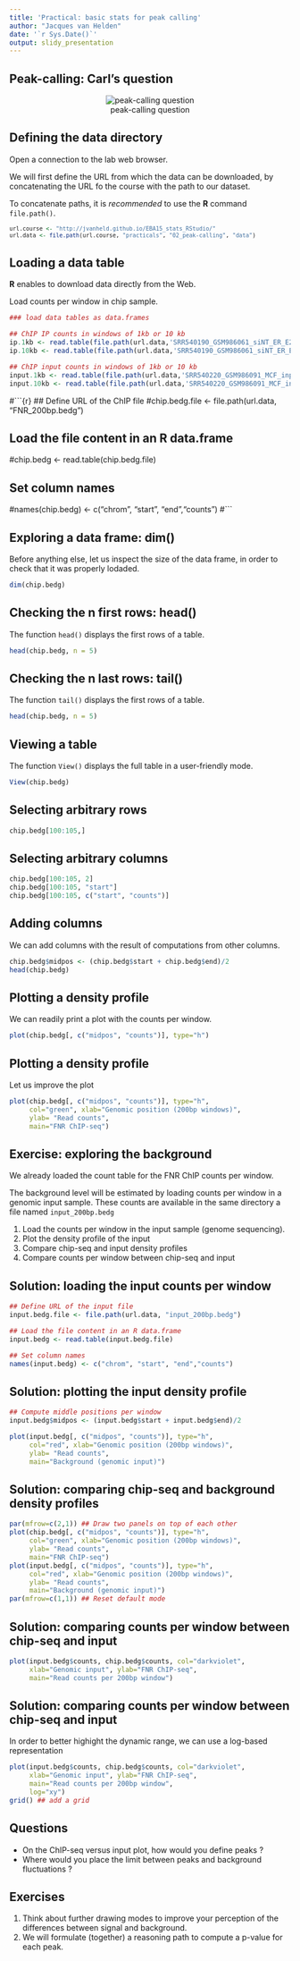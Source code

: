 ```yaml
---
title: 'Practical: basic stats for peak calling'
author: "Jacques van Helden"
date: '`r Sys.Date()`'
output: slidy_presentation
---
```


## Peak-calling: Carl's question

<center>![peak-calling question](images/peak-calling_the_question.png)</center>


## Defining the data directory

Open a connection to the lab web browser. 

We will first define the URL from which the data can be downloaded, by concatenating the URL fo the course with the path to our dataset.

To concatenate paths, it is *recommended* to use the **R** command `file.path()`.

<small>
```r
url.course <- "http://jvanheld.github.io/EBA15_stats_RStudio/"
url.data <- file.path(url.course, "practicals", "02_peak-calling", "data")
```
</small>


## Loading a data table

**R** enables to download data directly from the Web. 

Load counts per window in chip sample.

```r
### load data tables as data.frames

## ChIP IP counts in windows of 1kb or 10 kb
ip.1kb <- read.table(file.path(url.data,'SRR540190_GSM986061_siNT_ER_E2_r2_sorted.chr21.1kb.cov'))
ip.10kb <- read.table(file.path(url.data,'SRR540190_GSM986061_siNT_ER_E2_r2_sorted.chr21.10kb.cov'))

## ChIP input counts in windows of 1kb or 10 kb
input.1kb <- read.table(file.path(url.data,'SRR540220_GSM986091_MCF_input_r3_sorted.chr21.1kb.cov'))
input.10kb <- read.table(file.path(url.data,'SRR540220_GSM986091_MCF_input_r3_sorted.chr21.10kb.cov'))


```


#```{r}
## Define URL of the ChIP file
#chip.bedg.file <- file.path(url.data, "FNR_200bp.bedg")

## Load the file content in an R data.frame
#chip.bedg <- read.table(chip.bedg.file)

## Set column names
#names(chip.bedg) <- c("chrom", "start", "end","counts")
#```

## Exploring a data frame: dim()

Before anything else, let us inspect the size of the data frame, in order to check that it was properly lodaded.

```r
dim(chip.bedg)
```


## Checking the n first rows: head()

The function `head()` displays the first rows of a table.

```r
head(chip.bedg, n = 5)
```

## Checking the n last rows: tail()

The function `tail()` displays the first rows of a table.

```r
head(chip.bedg, n = 5)
```

## Viewing a table

The function `View()` displays the full table in a user-friendly mode.

```r
View(chip.bedg)
```

## Selecting arbitrary rows

```r
chip.bedg[100:105,] 
```


## Selecting arbitrary columns

```r
chip.bedg[100:105, 2] 
chip.bedg[100:105, "start"] 
chip.bedg[100:105, c("start", "counts")] 
```

## Adding columns

We can add columns with the result of computations from other columns.

```r
chip.bedg$midpos <- (chip.bedg$start + chip.bedg$end)/2
head(chip.bedg)
```


## Plotting a density profile

We can readily print a plot with the counts per window.

```r
plot(chip.bedg[, c("midpos", "counts")], type="h")
```

## Plotting a density profile

Let us improve the plot

```r
plot(chip.bedg[, c("midpos", "counts")], type="h", 
     col="green", xlab="Genomic position (200bp windows)", 
     ylab= "Read counts",
     main="FNR ChIP-seq")
```


## Exercise: exploring the background

We already loaded the count table for the FNR ChIP counts per window. 

The background level will be estimated by loading counts per window in a genomic input sample.
These counts are available in the same directory a file named `input_200bp.bedg`

1. Load the counts per window in the input sample (genome sequencing).
2. Plot the density profile of the input
3. Compare  chip-seq and input density profiles
4. Compare counts per window between chip-seq and input

## Solution: loading the input counts per window

```r
## Define URL of the input file
input.bedg.file <- file.path(url.data, "input_200bp.bedg")

## Load the file content in an R data.frame
input.bedg <- read.table(input.bedg.file)

## Set column names
names(input.bedg) <- c("chrom", "start", "end","counts")

```

## Solution: plotting the input density profile

```r
## Compute middle positions per window
input.bedg$midpos <- (input.bedg$start + input.bedg$end)/2

plot(input.bedg[, c("midpos", "counts")], type="h", 
     col="red", xlab="Genomic position (200bp windows)", 
     ylab= "Read counts",
     main="Background (genomic input)")
```

## Solution: comparing chip-seq and background density profiles

```r
par(mfrow=c(2,1)) ## Draw two panels on top of each other
plot(chip.bedg[, c("midpos", "counts")], type="h", 
     col="green", xlab="Genomic position (200bp windows)", 
     ylab= "Read counts",
     main="FNR ChIP-seq")
plot(input.bedg[, c("midpos", "counts")], type="h", 
     col="red", xlab="Genomic position (200bp windows)", 
     ylab= "Read counts",
     main="Background (genomic input)")
par(mfrow=c(1,1)) ## Reset default mode

```

## Solution: comparing counts per window between chip-seq and input

```r
plot(input.bedg$counts, chip.bedg$counts, col="darkviolet",
     xlab="Genomic input", ylab="FNR ChIP-seq",
     main="Read counts per 200bp window")
```

## Solution: comparing counts per window between chip-seq and input

In order to better highight the dynamic range, we can use a log-based representation

```r
plot(input.bedg$counts, chip.bedg$counts, col="darkviolet",
     xlab="Genomic input", ylab="FNR ChIP-seq",
     main="Read counts per 200bp window",
     log="xy")
grid() ## add a grid
```

## Questions

- On the ChIP-seq versus input plot, how would you define  peaks ?
- Where would you place the limit between peaks and background fluctuations ?

## Exercises

1. Think about further drawing modes to improve your perception of the differences between signal and background.
2. We will formulate (together) a reasoning path to compute a p-value for each peak.

